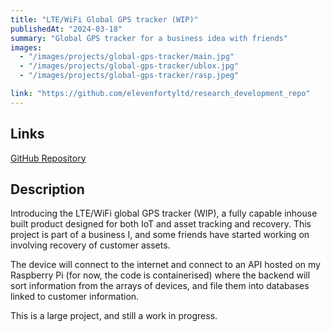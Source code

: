 ```yaml
---
title: "LTE/WiFi Global GPS tracker (WIP)"
publishedAt: "2024-03-18"
summary: "Global GPS tracker for a business idea with friends"
images:
  - "/images/projects/global-gps-tracker/main.jpg"
  - "/images/projects/global-gps-tracker/ublox.jpg"
  - "/images/projects/global-gps-tracker/rasp.jpeg"

link: "https://github.com/elevenfortyltd/research_development_repo"
---
```


## Links
[GitHub Repository](https://github.com/elevenfortyltd/research_development_repo)

## Description
Introducing the LTE/WiFi global GPS tracker (WIP), a fully capable inhouse built product designed for both IoT and asset tracking and recovery. This project is part of a business I, and some friends have started working on involving recovery of customer assets.

The device will connect to the internet and connect to an API hosted on my Raspberry Pi (for now, the code is containerised) where the backend will sort information from the arrays of devices, and file them into databases linked to customer information.

This is a large project, and still a work in progress.